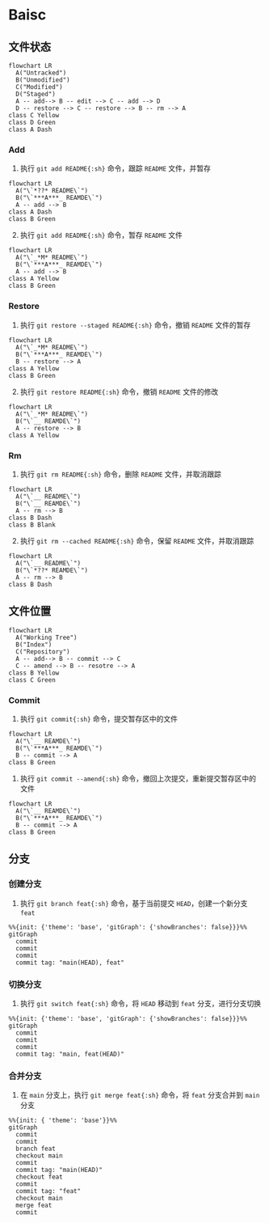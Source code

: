 # Baisc
## 文件状态
```mermaid
flowchart LR
  A("Untracked")
  B("Unmodified")
  C("Modified")
  D("Staged")
  A -- add--> B -- edit --> C -- add --> D
  D -- restore --> C -- restore --> B -- rm --> A
class C Yellow
class D Green
class A Dash
```
### Add
1. 执行 `git add README{:sh}` 命令，跟踪 `README` 文件，并暂存
```mermaid
flowchart LR
  A("\`*??* README\`")
  B("\`***A***_ REAMDE\`")
  A -- add --> B
class A Dash
class B Green
```
2. 执行 `git add README{:sh}` 命令，暂存 `README` 文件
```mermaid
flowchart LR
  A("\`_*M* README\`")
  B("\`***A***_ REAMDE\`")
  A -- add --> B
class A Yellow
class B Green
```
### Restore
1. 执行 `git restore --staged README{:sh}` 命令，撤销 `README` 文件的暂存
```mermaid
flowchart LR
  A("\`_*M* README\`")
  B("\`***A***_ REAMDE\`")
  B -- restore --> A
class A Yellow
class B Green
```
2. 执行 `git restore README{:sh}` 命令，撤销 `README` 文件的修改
```mermaid
flowchart LR
  A("\`_*M* README\`")
  B("\`__ REAMDE\`")
  A -- restore --> B
class A Yellow
```
### Rm
1. 执行 `git rm README{:sh}` 命令，删除 `README` 文件，并取消跟踪
```mermaid
flowchart LR
  A("\`__ README\`")
  B("\`__ REAMDE\`")
  A -- rm --> B
class B Dash
class B Blank
```
2. 执行 `git rm --cached README{:sh}` 命令，保留 `README` 文件，并取消跟踪
```mermaid
flowchart LR
  A("\`__ README\`")
  B("\`*??* REAMDE\`")
  A -- rm --> B
class B Dash
```
## 文件位置
```mermaid
flowchart LR
  A("Working Tree")
  B("Index")
  C("Repository")
  A -- add--> B -- commit --> C
  C -- amend --> B -- resotre --> A
class B Yellow
class C Green
```
### Commit
1. 执行 `git commit{:sh}` 命令，提交暂存区中的文件
```mermaid
flowchart LR
  A("\`__ REAMDE\`")
  B("\`***A***_ REAMDE\`")
  B -- commit --> A
class B Green
```
1. 执行 `git commit --amend{:sh}` 命令，撤回上次提交，重新提交暂存区中的文件
```mermaid
flowchart LR
  A("\`__ REAMDE\`")
  B("\`***A***_ REAMDE\`")
  B -- commit --> A
class B Green
```
## 分支
### 创建分支
1. 执行 `git branch feat{:sh}` 命令，基于当前提交 `HEAD`，创建一个新分支 `feat`
```mermaid
%%{init: {'theme': 'base', 'gitGraph': {'showBranches': false}}}%%
gitGraph
  commit
  commit
  commit
  commit tag: "main(HEAD), feat"
```
### 切换分支
1. 执行 `git switch feat{:sh}` 命令，将 `HEAD` 移动到 `feat` 分支，进行分支切换
```mermaid
%%{init: {'theme': 'base', 'gitGraph': {'showBranches': false}}}%%
gitGraph
  commit
  commit
  commit
  commit tag: "main, feat(HEAD)"
```
### 合并分支
1. 在 `main` 分支上，执行 `git merge feat{:sh}` 命令，将 `feat` 分支合并到 `main` 分支
```mermaid
%%{init: { 'theme': 'base'}}%%
gitGraph
  commit
  commit
  branch feat
  checkout main
  commit
  commit tag: "main(HEAD)"
  checkout feat
  commit
  commit tag: "feat"
  checkout main
  merge feat
  commit
```